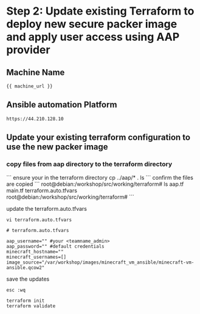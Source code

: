 # Step 2: Update existing Terraform to deploy new secure packer image and apply user access using AAP provider

## Machine Name
```
{{ machine_url }}
```
## Ansible automation Platform

```
https://44.210.128.10
```

## Update your existing terraform configuration to use the new packer image

### copy files from aap directory to the terraform directory
<Task id="update_terraform">
```
ensure your in the terraform directory
cp ../aap/* .
ls
```
confirm the files are copied
```
root@debian:/workshop/src/working/terraform# ls
aap.tf  main.tf  terraform.auto.tfvars
root@debian:/workshop/src/working/terraform# 
```
</Task>

update the terraform.auto.tfvars 

```
vi terraform.auto.tfvars
```
```hcl
# terraform.auto.tfvars

aap_username="" #your <teamname_admin>
aap_password="" #default credentials
minecraft_hostname=""
minecraft_usernames=[]
image_source="/var/workshop/images/minecraft_vm_ansible/minecraft-vm-ansible.qcow2"
```
save the updates
```
esc :wq
```


```
terraform init
terraform validate
```
